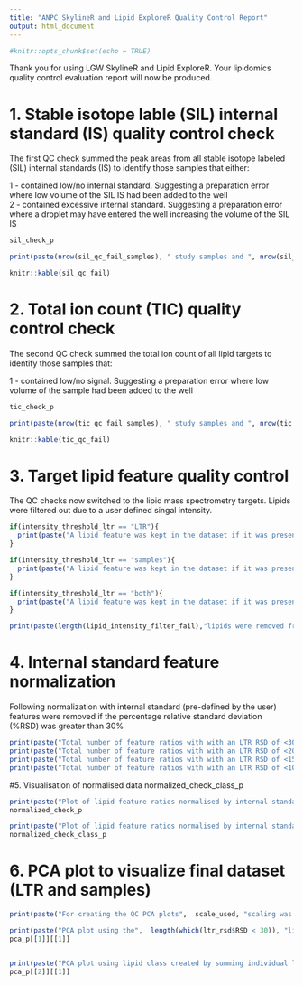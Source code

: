 ```yaml
---
title: "ANPC SkylineR and Lipid ExploreR Quality Control Report"
output: html_document
---
```


```r
#knitr::opts_chunk$set(echo = TRUE)
```

Thank you for using LGW SkylineR and Lipid ExploreR. Your lipidomics quality control evaluation report will now be produced.  

# 1. Stable isotope lable (SIL) internal standard (IS) quality control check

The first QC check summed the peak areas from all stable isotope labeled (SIL) internal standards (IS) to identify those samples that either:  

1 - contained low/no internal standard. Suggesting a preparation error where low volume of the SIL IS had been added to the well  
2 - contained excessive internal standard. Suggesting a preparation error where a droplet may have entered the well increasing the volume of the SIL IS  



```r
sil_check_p 

print(paste(nrow(sil_qc_fail_samples), " study samples and ", nrow(sil_qc_fail_ltr), " LTR samples were removed from the dataset during this check", sep = ""))

knitr::kable(sil_qc_fail)
```


# 2. Total ion count (TIC) quality control check

The second QC check summed the total ion count of all lipid targets to identify those samples that:  

1 - contained low/no signal. Suggesting a preparation error where low volume of the sample had been added to the well  


```r
tic_check_p 

print(paste(nrow(tic_qc_fail_samples), " study samples and ", nrow(tic_qc_fail_ltr), " LTR samples were removed from the dataset during this check", sep = ""))

knitr::kable(tic_qc_fail)
```

# 3. Target lipid feature quality control

The QC checks now switched to the lipid mass spectrometry targets. Lipids were filtered out due to a user defined singal intensity.

```r


if(intensity_threshold_ltr == "LTR"){
  print(paste("A lipid feature was kept in the dataset if it was present in ", intensity_threshold_percentage, " % of ",  intensity_threshold_ltr, " samples with a signal intensity (peak height) greater than ", intensity_threshold, "counts", sep = ""))
}

if(intensity_threshold_ltr == "samples"){
  print(paste("A lipid feature was kept in the dataset if it was present in ", intensity_threshold_percentage, " % of study",  intensity_threshold_ltr, " (not LTR) with a signal intensity (peak height) greater than ", intensity_threshold, "counts", sep = ""))
}

if(intensity_threshold_ltr == "both"){
  print(paste("A lipid feature was kept in the dataset if it was present in ", intensity_threshold_percentage, " % of both study samples and LTR samples with a signal intensity (peak height) greater than ", intensity_threshold, "counts", sep = ""))
}

print(paste(length(lipid_intensity_filter_fail),"lipids were removed from the dataset as they did not meet these criteria"))


```

# 4. Internal standard feature normalization

Following normalization with internal standard (pre-defined by the user) features were removed if the percentage relative standard deviation (%RSD) was greater than 30%

```r

print(paste("Total number of feature ratios with with an LTR RSD of <30% =", length(which(ltr_rsd$RSD < 30))))
print(paste("Total number of feature ratios with with an LTR RSD of <20% =", length(which(ltr_rsd$RSD < 20))))
print(paste("Total number of feature ratios with with an LTR RSD of <15% =", length(which(ltr_rsd$RSD < 15))))
print(paste("Total number of feature ratios with with an LTR RSD of <10% =", length(which(ltr_rsd$RSD < 10))))


```

#5. Visualisation of normalised data
normalized_check_class_p

```r

print(paste("Plot of lipid feature ratios normalised by internal standards. This plot can be used to look for trends in the data such as run order and plate/batch effects"))
normalized_check_p

print(paste("Plot of lipid feature ratios normalised by internal standards - seperated into lipid classes. This plot can be used to look for trends in the data such as run order and plate/batch effeects"))
normalized_check_class_p
```

# 6. PCA plot to visualize final dataset (LTR and samples)


```r

print(paste("For creating the QC PCA plots",  scale_used, "scaling was used"))

print(paste("PCA plot using the",  length(which(ltr_rsd$RSD < 30)), "lipids in the final dataset" ))
pca_p[[1]][[1]]


print(paste("PCA plot using lipid class created by summing individual lipids"))
pca_p[[2]][[1]]

```

